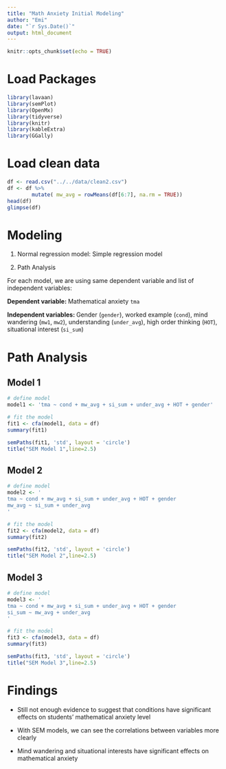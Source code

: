 ```yaml
---
title: "Math Anxiety Initial Modeling"
author: "Emi"
date: "`r Sys.Date()`"
output: html_document
---
```


```r
knitr::opts_chunk$set(echo = TRUE)
```

# Load Packages

```r
library(lavaan)
library(semPlot)
library(OpenMx)
library(tidyverse)
library(knitr)
library(kableExtra)
library(GGally)
```

# Load clean data

```r
df <- read.csv("../../data/clean2.csv")
df <- df %>% 
        mutate( mw_avg = rowMeans(df[6:7], na.rm = TRUE))
head(df)
glimpse(df)
```

# Modeling

1.    Normal regression model: Simple regression model

2.    Path Analysis

For each model, we are using same dependent variable and list of independent variables:

**Dependent variable: **Mathematical anxiety `tma`

**Independent variables: **Gender (`gender`), worked example (`cond`), mind wandering (`mw1`, `mw2`), understanding (`under_avg`), high order thinking (`HOT`), situational interest (`si_sum`)

# Path Analysis

## Model 1

```r
# define model
model1 <- 'tma ~ cond + mw_avg + si_sum + under_avg + HOT + gender'
```
```r
# fit the model
fit1 <- cfa(model1, data = df)
summary(fit1)
```

```r
semPaths(fit1, 'std', layout = 'circle')
title("SEM Model 1",line=2.5)
```

## Model 2

```r
# define model
model2 <- '
tma ~ cond + mw_avg + si_sum + under_avg + HOT + gender
mw_avg ~ si_sum + under_avg
'
```
```r
# fit the model
fit2 <- cfa(model2, data = df)
summary(fit2)
```

```r
semPaths(fit2, 'std', layout = 'circle')
title("SEM Model 2",line=2.5)
```

## Model 3

```r
# define model
model3 <- '
tma ~ cond + mw_avg + si_sum + under_avg + HOT + gender
si_sum ~ mw_avg + under_avg
'
```
```r
# fit the model
fit3 <- cfa(model3, data = df)
summary(fit3)
```

```r
semPaths(fit3, 'std', layout = 'circle')
title("SEM Model 3",line=2.5)
```

# Findings

*   Still not enough evidence to suggest that conditions have significant effects on students' mathematical anxiety level

*   With SEM models, we can see the correlations between variables more clearly

*   Mind wandering and situational interests have significant effects on mathematical anxiety


